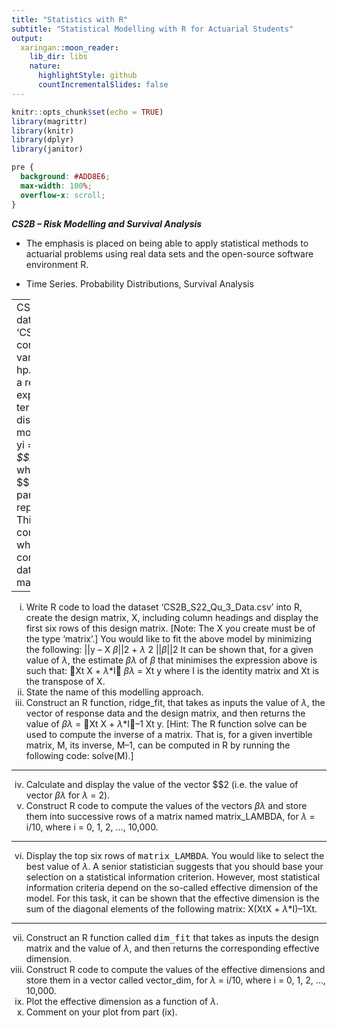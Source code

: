 ```yaml
---
title: "Statistics with R"
subtitle: "Statistical Modelling with R for Actuarial Students"
output:
  xaringan::moon_reader:
    lib_dir: libs
    nature:
      highlightStyle: github
      countIncrementalSlides: false
---
```


```r
knitr::opts_chunk$set(echo = TRUE)
library(magrittr)
library(knitr)
library(dplyr)
library(janitor)


```

```css
pre {
  background: #ADD8E6;
  max-width: 100%;
  overflow-x: scroll;
}
```

***CS2B – Risk Modelling and Survival Analysis ***


* The emphasis is placed on being able to apply statistical methods to actuarial problems using real data sets and the open-source software environment R. 

* Time Series. Probability Distributions, Survival Analysis

---
CS2B S2022–5
3 The dataset ‘CS2B_S22_Qu_3_Data.csv’ contains the following four variables: mpg,
disp, qsec, hp.
You are tasked to build a regression model to explain the response, hp, in terms of the
features mpg, disp and qsec. Thus, the model must be in the form:
yi = $\beta$0 + $\beta$1*mpgi + $\beta$2*dispi + $\beta$3*qseci + εi
where $\beta$0, $\beta$1, $\beta$2 and $\beta$3 are the regression parameters and ε represents the error term.
This model can be written compactly as:
y = X $\beta$ + ε
where y is the vector containing the response data and X is the design matrix.

---

(i) Write R code to load the dataset ‘CS2B_S22_Qu_3_Data.csv’ into R, create
the design matrix, X, including column headings and display the first six rows
of this design matrix.
[Note: The X you create must be of the type ‘matrix’.] 
You would like to fit the above model by minimizing the following:
||y – X $\beta$||2 +
$\lambda$
2 ||$\beta$||2
It can be shown that, for a given value of $\lambda$, the estimate $\beta$$\lambda$ of $\beta$ that minimises the
expression above is such that:
􁈺Xt X + $\lambda$*I􁈻 $\beta$$\lambda$ = Xt y
where I is the identity matrix and Xt is the transpose of X.
(ii) State the name of this modelling approach. 
(iii) Construct an R function, ridge_fit, that takes as inputs the value of $\lambda$, the
vector of response data and the design matrix, and then returns the value of
$\beta$$\lambda$ = 􁈺Xt X + $\lambda$*I􁈻–1 Xt y.
[Hint: The R function solve can be used to compute the inverse of a matrix.
That is, for a given invertible matrix, M, its inverse, M–1, can be computed in
R by running the following code: solve(M).] 

---

(iv) Calculate and display the value of the vector $\beta$2 (i.e. the value of vector $\beta$$\lambda$ for
$\lambda$ = 2). 
(v) Construct R code to compute the values of the vectors $\beta$$\lambda$ and store them into
successive rows of a matrix named matrix_LAMBDA, for $\lambda$ = i/10, where
i = 0, 1, 2, ..., 10,000. 

--- 

(vi) Display the top six rows of <tt>matrix_LAMBDA</tt>. 
You would like to select the best value of $\lambda$. A senior statistician suggests that you
should base your selection on a statistical information criterion. However, most
statistical information criteria depend on the so-called effective dimension of the
model. For this task, it can be shown that the effective dimension is the sum of the
diagonal elements of the following matrix: X(XtX + $\lambda$*I)–1Xt.

---

(vii) Construct an R function called <tt>dim_fit</tt> that takes as inputs the design
matrix and the value of $\lambda$, and then returns the corresponding effective
dimension. 
(viii) Construct R code to compute the values of the effective dimensions and store
them in a vector called vector_dim, for $\lambda$ = i/10, where
i = 0, 1, 2, ..., 10,000. 
(ix) Plot the effective dimension as a function of $\lambda$. 
(x) Comment on your plot from part (ix). 

